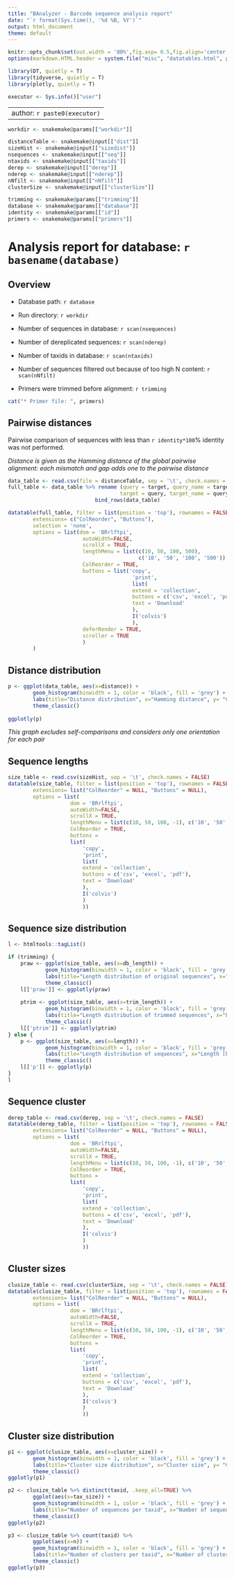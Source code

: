 ```yaml
---
title: "BAnalyzer - Barcode sequence analysis report"
date: "`r format(Sys.time(), '%d %B, %Y')`"
output: html_document
theme: default
---
```


<style type="text/css">
.main-container {
  max-width: 1800px;
  margin-left: auto;
  margin-right: auto;
}
</style>

```r

knitr::opts_chunk$set(out.width = '80%',fig.asp= 0.5,fig.align='center',echo=FALSE, warning=FALSE, message=FALSE)
options(markdown.HTML.header = system.file("misc", "datatables.html", package = "knitr"))

library(DT, quietly = T)
library(tidyverse, quietly = T)
library(plotly, quietly = T)

executor <- Sys.info()["user"]
```

---
author: `r paste0(executor)`
---

```r
workdir <- snakemake@params[["workdir"]]

distanceTable <- snakemake@input[["dist"]]
sizeHist <- snakemake@input[["sizedist"]]
nsequences <- snakemake@input[["seq"]]
ntaxids <- snakemake@input[["taxids"]]
derep <- snakemake@input[["derep"]]
nderep <- snakemake@input[["nderep"]]
nNfilt <- snakemake@input[["nNfilt"]]
clusterSize <- snakemake@input[["clusterSize"]]

trimming <- snakemake@params[["trimming"]]
database <- snakemake@params[["database"]]
identity <- snakemake@params[["id"]]
primers <- snakemake@params[["primers"]]

```

# Analysis report for database: `r basename(database)` {.tabset}

## Overview

* Database path: `r database`

* Run directory: `r workdir`

* Number of sequences in database: `r scan(nsequences)`

* Number of dereplicated sequences: `r scan(nderep)`

* Number of taxids in database: `r scan(ntaxids)`

* Number of sequences filtered out because of too high N content: `r scan(nNfilt)`

* Primers were trimmed before alignment: `r trimming`

```r
cat("* Primer file: ", primers) 
```

## Pairwise distances


Pairwise comparison of sequences with less than `r identity*100`% identity was not performed.

*Distance is given as the Hamming distance of the global pairwise alignment: each mismatch and gap adds one to the pairwise distance*

```r
data_table <- read.csv(file = distanceTable, sep = '\t', check.names = FALSE)
full_table <- data_table %>% rename (query = target, query_name = target_name, query_taxid = target_taxid,
									target = query, target_name = query_name, target_taxid = query_taxid) %>%
							bind_rows(data_table)

datatable(full_table, filter = list(position = 'top'), rownames = FALSE, escape = FALSE,
		extensions= c("ColReorder", "Buttons"),
		selection = 'none',
		options = list(dom = 'BRrlftpi',
						autoWidth=FALSE,
						scrollX = TRUE,
						lengthMenu = list(c(10, 50, 100, 500), 
										  c('10', '50', '100', '500')),
						ColReorder = TRUE,
						buttons = list('copy',
										'print',
										list(
										extend = 'collection',
										buttons = c('csv', 'excel', 'pdf'),
										text = 'Download'
										),
										I('colvis')
										),
						deferRender = TRUE,
						scroller = TRUE
						)
		)
```


## Distance distribution

```r
p <- ggplot(data_table, aes(x=distance)) +
		geom_histogram(binwidth = 1, color = 'black', fill = 'grey') +
		labs(title="Distance distribution", x="Hamming distance", y= "Count") +
		theme_classic()
		
ggplotly(p)
```

*This graph excludes self-comparisons and considers only one orientation for each pair*

## Sequence lengths

```r
size_table <- read.csv(sizeHist, sep = '\t', check.names = FALSE)
datatable(size_table, filter = list(position = 'top'), rownames = FALSE, escape = FALSE,
		extensions= list("ColReorder" = NULL, "Buttons" = NULL),
		options = list(	
					dom = 'BRrlftpi',
					autoWidth=FALSE,
					scrollX = TRUE,
					lengthMenu = list(c(10, 50, 100, -1), c('10', '50', '100', 'All')),
					ColReorder = TRUE,
					buttons =
					list(
						'copy',
						'print',
						list(
						extend = 'collection',
						buttons = c('csv', 'excel', 'pdf'),
						text = 'Download'
						),
						I('colvis')
						)
						))
```

## Sequence size distribution

```r

l <- htmltools::tagList()

if (trimming) {
	praw <- ggplot(size_table, aes(x=db_length)) +
			geom_histogram(binwidth = 1, color = 'black', fill = 'grey') +
			labs(title="Length distribution of original sequences", x="Length [bp]", y= "Count") +
			theme_classic()
	l[['praw']] <- ggplotly(praw)
		
	ptrim <- ggplot(size_table, aes(x=trim_length)) +
			geom_histogram(binwidth = 1, color = 'black', fill = 'grey') +
			labs(title="Length distribution of trimmed sequences", x="Length [bp]", y= "Count") +
			theme_classic()
	l[['ptrim']] <- ggplotly(ptrim)
} else {
	p <- ggplot(size_table, aes(x=length)) +
			geom_histogram(binwidth = 1, color = 'black', fill = 'grey') +
			labs(title="Length distribution of sequences", x="Length [bp]", y= "Count") +
			theme_classic()
	l[['p']] <- ggplotly(p)
}
l
```

## Sequence cluster

```r
derep_table <- read.csv(derep, sep = '\t', check.names = FALSE)
datatable(derep_table, filter = list(position = 'top'), rownames = FALSE, escape = FALSE,
		extensions= list("ColReorder" = NULL, "Buttons" = NULL),
		options = list(	
					dom = 'BRrlftpi',
					autoWidth=FALSE,
					scrollX = TRUE,
					lengthMenu = list(c(10, 50, 100, -1), c('10', '50', '100', 'All')),
					ColReorder = TRUE,
					buttons =
					list(
						'copy',
						'print',
						list(
						extend = 'collection',
						buttons = c('csv', 'excel', 'pdf'),
						text = 'Download'
						),
						I('colvis')
						)
						))
```

## Cluster sizes

```r
clusize_table <- read.csv(clusterSize, sep = '\t', check.names = FALSE)
datatable(clusize_table, filter = list(position = 'top'), rownames = FALSE, escape = FALSE,
		extensions= list("ColReorder" = NULL, "Buttons" = NULL),
		options = list(	
					dom = 'BRrlftpi',
					autoWidth=FALSE,
					scrollX = TRUE,
					lengthMenu = list(c(10, 50, 100, -1), c('10', '50', '100', 'All')),
					ColReorder = TRUE,
					buttons =
					list(
						'copy',
						'print',
						list(
						extend = 'collection',
						buttons = c('csv', 'excel', 'pdf'),
						text = 'Download'
						),
						I('colvis')
						)
						))
```

## Cluster size distribution

```r
p1 <- ggplot(clusize_table, aes(x=cluster_size)) +
		geom_histogram(binwidth = 1, color = 'black', fill = 'grey') +
		labs(title="Cluster size distribution", x="Cluster size", y= "Count") +
		theme_classic()
ggplotly(p1)

p2 <- clusize_table %>% distinct(taxid, .keep_all=TRUE) %>%
		ggplot(aes(x=tax_size)) +
		geom_histogram(binwidth = 1, color = 'black', fill = 'grey') +
		labs(title="Number of sequences per taxid", x="Number of sequences", y= "Count") +
		theme_classic()
ggplotly(p2)

p3 <- clusize_table %>% count(taxid) %>%
		ggplot(aes(x=n)) +
		geom_histogram(binwidth = 1, color = 'black', fill = 'grey') +
		labs(title="Number of clusters per taxid", x="Number of clusters", y= "Count") +
		theme_classic()
ggplotly(p3)
```

